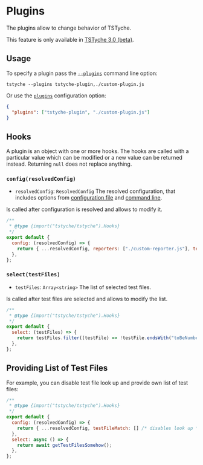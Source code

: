 
# Plugins

The plugins allow to change behavior of TSTyche.

<Warning>

This feature is only available in [TSTyche 3.0 (beta)](../releases/tstyche-3.mdx).

</Warning>

## Usage

To specify a plugin pass the [`--plugins`](../reference/command-line.mdx#plugins) command line option:

```shell
tstyche --plugins tstyche-plugin,./custom-plugin.js
```

Or use the [`plugins`](../reference/config-file.mdx#plugins) configuration option:

```json
{
  "plugins": ["tstyche-plugin", "./custom-plugin.js"]
}
```

## Hooks

A plugin is an object with one or more hooks. The hooks are called with a particular value which can be modified or a new value can be returned instead. Returning `null` does not replace anything.

### `config(resolvedConfig)`

- `resolvedConfig`: `ResolvedConfig` The resolved configuration, that includes options from [configuration file](../reference/config-file.mdx) and [command line](../reference/command-line.mdx).

Is called after configuration is resolved and allows to modify it.

```js
/**
 * @type {import("tstyche/tstyche").Hooks}
 */
export default {
  config: (resolvedConfig) => {
    return { ...resolvedConfig, reporters: ["./custom-reporter.js"], testFileMatch: [] };
  },
};
```

### `select(testFiles)`

- `testFiles`: `Array<string>` The list of selected test files.

Is called after test files are selected and allows to modify the list.

```js
/**
 * @type {import("tstyche/tstyche").Hooks}
 */
export default {
  select: (testFiles) => {
    return testFiles.filter((testFile) => !testFile.endsWith("toBeNumber.test.ts"));
  },
};
```

## Providing List of Test Files

For example, you can disable test file look up and provide own list of test files:

```js
/**
 * @type {import("tstyche/tstyche").Hooks}
 */
export default {
  config: (resolvedConfig) => {
    return { ...resolvedConfig, testFileMatch: [] /* disables look up */ };
  },
  select: async () => {
    return await getTestFilesSomehow();
  },
};
```
